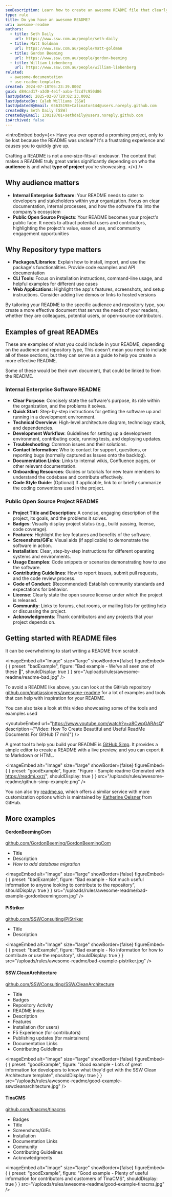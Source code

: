 ```yaml
---
seoDescription: Learn how to create an awesome README file that clearly communicates your project's purpose, setup instructions, and usage guidelines.
type: rule
title: Do you have an awesome README?
uri: awesome-readme
authors:
  - title: Seth Daily
    url: https://www.ssw.com.au/people/seth-daily
  - title: Matt Goldman
    url: https://www.ssw.com.au/people/matt-goldman
  - title: Gordon Beeming
    url: https://www.ssw.com.au/people/gordon-beeming
  - title: William Liebenberg
    url: https://www.ssw.com.au/people/william-liebenberg
related:
  - awesome-documentation
  - use-readme-templates
created: 2024-07-18T05:23:39.000Z
guid: d84cad17-a3d0-4e1f-aaba-f2cd7c950d86
lastUpdated: 2025-02-07T20:02:23.000Z
lastUpdatedBy: Caleb Williams [SSW]
lastUpdatedByEmail: 65635198+Calinator444@users.noreply.github.com
createdBy: Seth Daily [SSW]
createdByEmail: 130118701+sethdaily@users.noreply.github.com
isArchived: false
---
```


<introEmbed
  body={<>
Have you ever opened a promising project, only to be lost because the README was unclear? It's a frustrating experience and causes you to quickly give up.

Crafting a README is not a one-size-fits-all endeavor. The content that makes a README truly great varies significantly depending on who the **audience** is and what **type of project** you're showcasing.
  </>}
/>
## Why audience matters

- **Internal Enterprise Software**: Your README needs to cater to developers and stakeholders within your organization. Focus on clear documentation, internal processes, and how the software fits into the company's ecosystem
- **Public Open Source Projects**: Your README becomes your project's public face. It needs to attract potential users and contributors, highlighting the project's value, ease of use, and community engagement opportunities

## Why Repository type matters

- **Packages/Libraries**: Explain how to install, import, and use the package's functionalities. Provide code examples and API documentation
- **CLI Tools**: Focus on installation instructions, command-line usage, and helpful examples for different use cases
- **Web Applications**: Highlight the app's features, screenshots, and setup instructions. Consider adding live demos or links to hosted versions

By tailoring your README to the specific audience and repository type, you create a more effective document that serves the needs of your readers, whether they are colleagues, potential users, or open-source contributors.

## Examples of great READMEs

These are examples of what you could include in your README, depending on the audience and repository type, This doesn't mean you need to include all of these sections, but they can serve as a guide to help you create a more effective README.

Some of these would be their own document, that could be linked to from the README.

### Internal Enterprise Software README

- **Clear Purpose**: Concisely state the software's purpose, its role within the organization, and the problems it solves.
- **Quick Start**: Step-by-step instructions for getting the software up and running in a development environment.
- **Technical Overview**: High-level architecture diagram, technology stack, and dependencies.
- **Development Workflow**: Guidelines for setting up a development environment, contributing code, running tests, and deploying updates.
- **Troubleshooting**: Common issues and their solutions.
- **Contact Information**: Who to contact for support, questions, or reporting bugs (normally captured as Issues onto the backlog).
- **Documentation Links**: Links to internal wikis, Confluence pages, or other relevant documentation.
- **Onboarding Resources**: Guides or tutorials for new team members to understand the codebase and contribute effectively.
- **Code Style Guide**: (Optional) If applicable, link to or briefly summarize the coding conventions used in the project.

### Public Open Source Project README

- **Project Title and Description**: A concise, engaging description of the project, its goals, and the problems it solves.
- **Badges**: Visually display project status (e.g., build passing, license, code coverage).
- **Features**: Highlight the key features and benefits of the software.
- **Screenshots/GIFs**: Visual aids (if applicable) to demonstrate the software in action.
- **Installation**: Clear, step-by-step instructions for different operating systems and environments.
- **Usage Examples**: Code snippets or scenarios demonstrating how to use the software.
- **Contributing Guidelines**: How to report issues, submit pull requests, and the code review process.
- **Code of Conduct**: (Recommended) Establish community standards and expectations for behavior.
- **License**: Clearly state the open source license under which the project is released.
- **Community**: Links to forums, chat rooms, or mailing lists for getting help or discussing the project.
- **Acknowledgments**: Thank contributors and any projects that your project depends on.

## Getting started with README files

It can be overwhelming to start writing a README from scratch.

<imageEmbed
  alt="Image"
  size="large"
  showBorder={false}
  figureEmbed={ {
    preset: "badExample",
    figure: "Bad example - We've all seen one of these 🤮",
    shouldDisplay: true
  } }
  src="/uploads/rules/awesome-readme/readme-bad.jpg"
/>


To avoid a README like above, you can look at the GitHub repository [github.com/matiassingers/awesome-readme](https://github.com/matiassingers/awesome-readme) for a lot of examples and tools that can help with inspiration for your README.

You can also take a look at this video showcasing some of the tools and examples used


<youtubeEmbed url="https://www.youtube.com/watch?v=a8CwpGARAsQ" description={"Video: How To Create Beautiful and Useful ReadMe Documents For GitHub (7 min)"} />


A great tool to help you build your README is [GitHub Simp](https://readmi.xyz/). It provides a simple editor to create a README with a live preview, and you can export it to Markdown or HTML.

<imageEmbed
  alt="Image"
  size="large"
  showBorder={false}
  figureEmbed={ {
    preset: "goodExample",
    figure: "Figure - Sample readme Generated with https://readmi.xyz/",
    shouldDisplay: true
  } }
  src="/uploads/rules/awesome-readme/github-simp-example.png"
/>


You can also try [readme.so](https://readme.so/), which offers a similar service with more customization options which is maintained by [Katherine Oelsner](https://github.com/octokatherine) from GitHub.

## More examples

#### GordonBeemingCom

[github.com/GordonBeeming/GordonBeemingCom](https://github.com/GordonBeeming/GordonBeemingCom)

- Title
- Description
- _How to add database migration_

<imageEmbed
  alt="Image"
  size="large"
  showBorder={false}
  figureEmbed={ {
    preset: "badExample",
    figure: "Bad example - Not much useful information to anyone looking to contribute to the repository",
    shouldDisplay: true
  } }
  src="/uploads/rules/awesome-readme/bad-example-gordonbeemingcom.jpg"
/>



#### PiStriker

[github.com/SSWConsulting/PiStriker](https://github.com/SSWConsulting/PiStriker)

- Title
- Description

<imageEmbed
  alt="Image"
  size="large"
  showBorder={false}
  figureEmbed={ {
    preset: "badExample",
    figure: "Bad example - No information for how to contribute or use the repository",
    shouldDisplay: true
  } }
  src="/uploads/rules/awesome-readme/bad-example-pistriker.jpg"
/>



#### SSW.CleanArchitecture

[github.com/SSWConsulting/SSW.CleanArchitecture](https://github.com/SSWConsulting/SSW.CleanArchitecture)

- Title
- Badges
- Repository Activity
- README Index
- Description
- Features
- Installation (for users)
- F5 Experience (for contributors)
- Publishing updates (for maintainers)
- Documentation Links
- Contributing Guidelines

<imageEmbed
  alt="Image"
  size="large"
  showBorder={false}
  figureEmbed={ {
    preset: "goodExample",
    figure: "Good example - Lots of great information for developers to know what they'd get with the SSW Clean Architecture template",
    shouldDisplay: true
  } }
  src="/uploads/rules/awesome-readme/good-example-sswcleanarchitecture.jpg"
/>



#### TinaCMS

[github.com/tinacms/tinacms](https://github.com/tinacms/tinacms)

- Badges
- Title
- Screenshots/GIFs
- Installation
- Documentation Links
- Community
- Contributing Guidelines
- Acknowledgments

<imageEmbed
  alt="Image"
  size="large"
  showBorder={false}
  figureEmbed={ {
    preset: "goodExample",
    figure: "Good example - Plenty of useful information for contributors and customers of TinaCMS",
    shouldDisplay: true
  } }
  src="/uploads/rules/awesome-readme/good-example-tinacms.jpg"
/>

